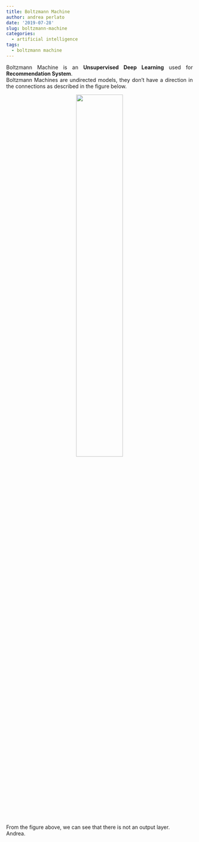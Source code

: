 ```yaml
---
title: Boltzmann Machine
author: andrea perlato
date: '2019-07-28'
slug: boltzmann-machine
categories:
  - artificial intelligence
tags:
  - boltzmann machine
---
```


<style>
body {
text-align: justify}
</style>

Boltzmann Machine is an **Unsupervised Deep Learning** used for **Recommendation System**. </br>
Boltzmann Machines are undirected models, they don’t have a direction in the connections as described in the figure below.

<center>
![](/img/boltzmannmachine.png){width=50%}
</center>

From the figure above, we can see that there is not an output layer. </br> 
Andrea.
